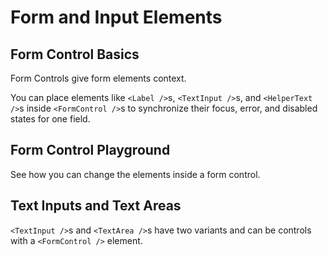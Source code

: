 
# Form and Input Elements

## Form Control Basics

Form Controls give form elements context.

You can place elements like `<Label />`s, `<TextInput />`s, and `<HelperText />`s inside `<FormControl />`s to synchronize their focus, error, and disabled states for one field.

<FormControlExample />

## Form Control Playground

See how you can change the elements inside a form control.

<FormControlPlaygroundExample />

## Text Inputs and Text Areas

`<TextInput />`s and `<TextArea />`s have two variants and can be controls with a `<FormControl />` element.

<TextInputAndTextAreaExample />
